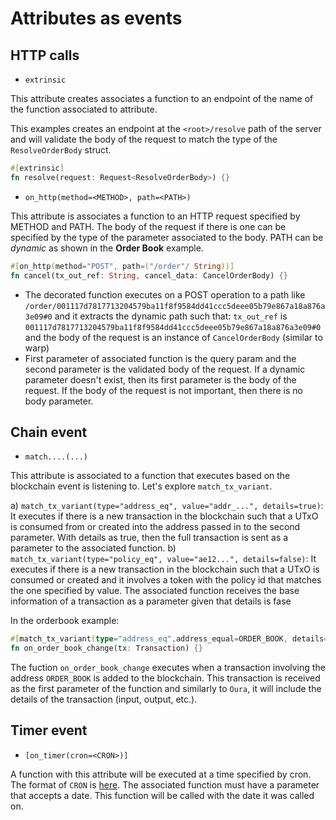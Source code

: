 # Attributes as events

## HTTP calls

- `extrinsic`

This attribute creates associates a function to an endpoint of the name of the function associated to attribute. 

This examples creates an endpoint at the `<root>/resolve` path of the server and will validate the body of the request to match the type of the `ResolveOrderBody` struct.
```rust
#[extrinsic]
fn resolve(request: Request<ResolveOrderBody>) {}
```
 

- `on_http(method=<METHOD>, path=<PATH>)`

This attribute is associates a function to an HTTP request specified by METHOD and PATH. The body of the request if there is one can be specified by the type of the parameter associated to the body.
PATH can be *dynamic* as shown in the **Order Book** example.

```rust
#[on_http(method="POST", path=("/order"/ String))]
fn cancel(tx_out_ref: String, cancel_data: CancelOrderBody) {}
```

- The decorated function executes on a POST operation to a path like `/order/001117d7817713204579ba11f8f9584dd41ccc5deee05b79e867a18a876a3e09#0` and it extracts the dynamic path such that: `tx_out_ref` is `001117d7817713204579ba11f8f9584dd41ccc5deee05b79e867a18a876a3e09#0` and the body of the request is an instance of `CancelOrderBody` (similar to warp)
- First parameter of associated function is the query param and the second parameter is the validated body of the request. If a dynamic parameter doesn't exist, then its first parameter is the body of the request. If the body of the request is not important, then there is no body parameter.


## Chain event

- `match....(...)`

This attribute is associated to a function that executes based on the blockchain event is listening to. Let's explore `match_tx_variant`. 


a) `match_tx_variant(type="address_eq", value="addr_...", details=true)`: It executes if there is a new transaction in the blockchain such that a UTxO is consumed from or created into the address passed in to the second parameter. With details as true, then the full transaction is sent as a parameter to the associated function.
b) `match_tx_variant(type="policy_eq", value="ae12...", details=false)`: It executes if there is a new transaction in the blockchain such that a UTxO is consumed or created and it involves a token with the policy id that matches the one specified by value. The associated function receives the base information of a transaction as a parameter given that details is fase

In the orderbook example:

```rust
#[match_tx_variant(type="address_eq",address_equal=ORDER_BOOK, details=true)]
fn on_order_book_change(tx: Transaction) {}
```
The fuction `on_order_book_change` executes when a transaction involving the address `ORDER_BOOK` is added to the blockchain. This transaction is received as the first parameter of the function and similarly to `Oura`, it will include the details of the transaction (input, output, etc.).


## Timer event

- `[on_timer(cron=<CRON>)]`

A function with this attribute will be executed at a time specified by cron. The format of `CRON` is [here](https://en.wikipedia.org/wiki/Cron). The associated function must have a parameter that accepts a date. This function will be called with the date it was called on.
